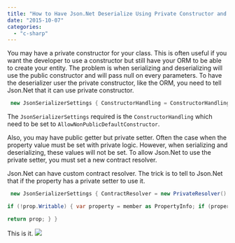 ```yaml
---
title: "How to Have Json.Net Deserialize Using Private Constructor and Private Setter"
date: "2015-10-07"
categories: 
  - "c-sharp"
---
```


You may have a private constructor for your class. This is often useful if you want the developer to use a constructor but still have your ORM to be able to create your entity. The problem is when serializing and deserializing will use the public constructor and will pass null on every parameters. To have the deserializer user the private constructor, like the ORM, you need to tell Json.Net that it can use private constructor.


```csharp
 new JsonSerializerSettings { ConstructorHandling = ConstructorHandling.AllowNonPublicDefaultConstructor } 
```

The `JsonSerializerSettings` required is the `ConstructorHandling` which need to be set to `AllowNonPublicDefaultConstructor`.

Also, you may have public getter but private setter. Often the case when the property value must be set with private logic. However, when serializing and deserializing, these values will not be set. To allow Json.Net to use the private setter, you must set a new contract resolver.

Json.Net can have custom contract resolver. The trick is to tell to Json.Net that if the property has a private setter to use it.


```csharp
 new JsonSerializerSettings { ContractResolver = new PrivateResolver() } //......... public class PrivateResolver : DefaultContractResolver { protected override JsonProperty CreateProperty(MemberInfo member , MemberSerialization memberSerialization) { var prop = base.CreateProperty(member, memberSerialization);

if (!prop.Writable) { var property = member as PropertyInfo; if (property != null) { var hasPrivateSetter = property.GetSetMethod(true) != null; prop.Writable = hasPrivateSetter; } }

return prop; } } 
``` 

This is it. ![](images/DefaultContract-400x222.png)
